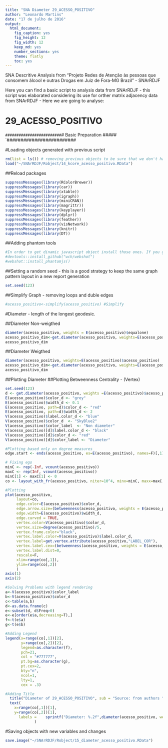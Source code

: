 ```yaml
---
title: "SNA Diameter 29_ACESSO_POSITIVO"
author: "Leonardo Martins"
date: "17 de julho de 2016"
output: 
  html_document: 
    fig_caption: yes
    fig_height: 12
    fig_width: 12
    keep_md: yes
    number_sections: yes
    theme: flatly
    toc: yes
---
```

SNA Descritive Analysis from "Projeto Redes de Atenção às pessoas que consomem álcool e outras Drogas em Juiz de Fora-MG   Brazil"  - SNArRDJF

Here you can find a basic script to analysis data from SNArRDJF - this script was elaborated considering its use for orther matrix adjacency data from SNArRDJF - Here we are going to analyse:

# 29_ACESSO_POSITIVO

`#########################
`# Basic Preparation #####
`#########################

#Loading objects generated with previous script 
```r
rm(list = ls()) # removing previous objects to be sure that we don't have objects conflicts name
load("~/SNArRDJF/Robject/14_kcore_acesso_positivo.RData")
```
##Reload packages
```r
suppressMessages(library(RColorBrewer))
suppressMessages(library(car))
suppressMessages(library(xtable))
suppressMessages(library(igraph))
suppressMessages(library(miniCRAN))
suppressMessages(library(magrittr))
suppressMessages(library(keyplayer))
suppressMessages(library(dplyr))
suppressMessages(library(feather))
suppressMessages(library(visNetwork))
suppressMessages(library(knitr))
suppressMessages(library(DT))
```
##Adding phantom tools
```r
#In order to get dinamic javascript object install those ones. If you get problems installing go to Stackoverflow.com and type your error to discover what to do. In some cases the libraries need to be intalled in outside R libs.
#devtools::install_github("wch/webshot")
#webshot::install_phantomjs()
```
##Setting a random seed - this is a good strategy to keep the same graph pattern layout in a new report generation
```r
set.seed(123)
```

##Simplify Graph - removing loops and duble edges 
```r
#acesso_positivo<-simplify(acesso_positivo) #Simplify
```


#Diameter - length of the longest geodesic.

##Diameter Non-weigthed 
```r
diameter(acesso_positivo, weights = E(acesso_positivo)$equalone)
acesso_positivo_dim<-get.diameter(acesso_positivo, weights=E(acesso_positivo)$equalone)
acesso_positivo_dim
```
##Diameter Weigthed 
```r
diameter(acesso_positivo, weights=E(acesso_positivo)$acesso_positivo)
acesso_positivo_dim<-get.diameter(acesso_positivo, weights=E(acesso_positivo)$acesso_positivo)
acesso_positivo_dim
```
##Plotting Diameter
##Plotting Betweenness Centrality - (Vertex)
```r
set.seed(123)
d <- get.diameter(acesso_positivo, weights =E(acesso_positivo)$acesso_positivo )
E(acesso_positivo)$color_d <- "grey"
E(acesso_positivo)$width_d <- 0.1
E(acesso_positivo, path=d)$color_d <- "red"
E(acesso_positivo, path=d)$width_d <- 2
V(acesso_positivo)$label.color_d <- "blue"
V(acesso_positivo)$color_d  <- "SkyBlue2"
V(acesso_positivo)$color_label  <- "Non diameter"
V(acesso_positivo)[d]$label.color_d <- "black"
V(acesso_positivo)[d]$color_d <- "red"
V(acesso_positivo)[d]$color_label <- "Diameter"

#Plotting based only on degree measures 
edge.start <- ends(acesso_positivo, es=E(acesso_positivo), names=F)[,1]

# Fixing ego
minC <- rep(-Inf, vcount(acesso_positivo))
maxC <- rep(Inf, vcount(acesso_positivo))
minC[1] <- maxC[1] <- 0
co <- layout_with_fr(acesso_positivo, niter=10^4, minx=minC, maxx=maxC,miny=minC, maxy=maxC, weights = E(acesso_positivo)$acesso_positivo)

#Plotting
plot(acesso_positivo, 
     layout=co,
     edge.color=E(acesso_positivo)$color_d,
     edge.arrow.size=(betweenness(acesso_positivo, weights = E(acesso_positivo)$acesso_positivo)+1)/100000,
     edge.width=E(acesso_positivo)$width_d,
     edge.curved = TRUE,
     vertex.color=V(acesso_positivo)$color_d,
     vertex.size=degree(acesso_positivo)/5,
     vertex.frame.color="black",
     vertex.label.color=V(acesso_positivo)$label.color_d,
     vertex.label=get.vertex.attribute(acesso_positivo,"LABEL_COR"),
     vertex.label.cex=(betweenness(acesso_positivo, weights = E(acesso_positivo)$acesso_positivo)+1)/10000,
     vertex.label.dist=0,
     rescale=F,
     xlim=range(co[,1]), 
     ylim=range(co[,2])
     )
axis(1)
axis(2)

#Solving Problems with legend rendering 
a<-V(acesso_positivo)$color_label 
b<-V(acesso_positivo)$color_d
c<-table(a,b)
d<-as.data.frame(c)
e<-subset(d, d$Freq>0)
e<-e[order(e$a,decreasing=T),] 
f<-t(e$a)
g<-t(e$b)

#Adding Legend
legend(x=range(co[,1])[2], 
       y=range(co[,2])[2],
       legend=as.character(f),
       pch=21,
       col = "#777777", 
       pt.bg=as.character(g),
       pt.cex=2,
       bty="n", 
       ncol=1,
       lty=1,
       cex = .3)

#Adding Title
  title("Diameter of 29_ACESSO_POSITIVO", sub = "Source: from authors ")
  text( 
    x=range(co[,1])[1],
    y=range(co[,2])[1], 
      labels =    sprintf("Diameter: %.2f",diameter(acesso_positivo, weights = E(acesso_positivo)$acesso_positivo))
             )
```
#Saving objects with new variables and changes
```r
save.image("~/SNArRDJF/Robject/15_diameter_acesso_positivo.RData") 
```


